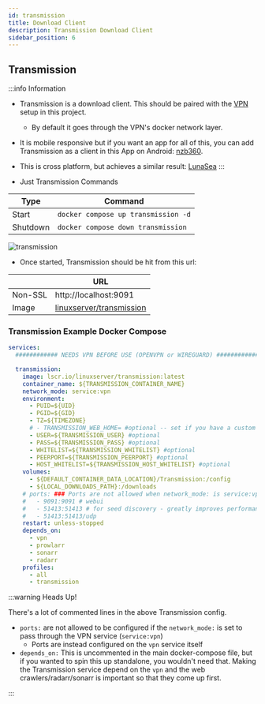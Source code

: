 ```yaml
---
id: transmission
title: Download Client
description: Transmission Download Client
sidebar_position: 6
---
```


## Transmission

:::info Information

- Transmission is a download client. This should be paired with the [VPN](./vpn.mdx) setup in this project.
  - By default it goes through the VPN's docker network layer.
- It is mobile responsive but if you want an app for all of this, you can add Transmission as a client in this App on Android: [nzb360](https://nzb360.com/).
- This is cross platform, but achieves a similar result: [LunaSea](https://www.lunasea.app/)
  :::

- Just Transmission Commands

| Type     | Command                             |
| -------- | ----------------------------------- |
| Start    | `docker compose up transmission -d` |
| Shutdown | `docker compose down transmission`  |

<img src="/Home-Media-Docker/img/transmission-web.png" alt="transmission" />

- Once started, Transmission should be hit from this url:

|         | URL                                                                                    |
| ------- | -------------------------------------------------------------------------------------- |
| Non-SSL | http://localhost:9091                                                                  |
| Image   | [linuxserver/transmission](https://docs.linuxserver.io/images/docker-transmission/?q=) |

### Transmission Example Docker Compose

```yaml
services:
  ############ NEEDS VPN BEFORE USE (OPENVPN or WIREGUARD) ############

  transmission:
    image: lscr.io/linuxserver/transmission:latest
    container_name: ${TRANSMISSION_CONTAINER_NAME}
    network_mode: service:vpn
    environment:
      - PUID=${UID}
      - PGID=${GID}
      - TZ=${TIMEZONE}
      # - TRANSMISSION_WEB_HOME= #optional -- set if you have a custom transmission ui
      - USER=${TRANSMISSION_USER} #optional
      - PASS=${TRANSMISSION_PASS} #optional
      - WHITELIST=${TRANSMISSION_WHITELIST} #optional
      - PEERPORT=${TRANSMISSION_PEERPORT} #optional
      - HOST_WHITELIST=${TRANSMISSION_HOST_WHITELIST} #optional
    volumes:
      - ${DEFAULT_CONTAINER_DATA_LOCATION}/Transmission:/config
      - ${LOCAL_DOWNLOADS_PATH}:/downloads
    # ports: ### Ports are not allowed when network_mode: is service:vpn
    #   - 9091:9091 # webui
    #   - 51413:51413 # for seed discovery - greatly improves performance even if not seeding
    #   - 51413:51413/udp
    restart: unless-stopped
    depends_on:
      - vpn
      - prowlarr
      - sonarr
      - radarr
    profiles:
      - all
      - transmission
```

:::warning Heads Up!

There's a lot of commented lines in the above Transmission config.

- `ports:` are not allowed to be configured if the `network_mode:` is set to pass through the VPN service (`service:vpn`)
  - Ports are instead configured on the `vpn` service itself
- `depends_on:` This is uncommented in the main docker-compose file, but if you wanted to spin this up standalone, you wouldn't need that. Making the Transmission service depend on the `vpn` and the web crawlers/radarr/sonarr is important so that they come up first.

:::

